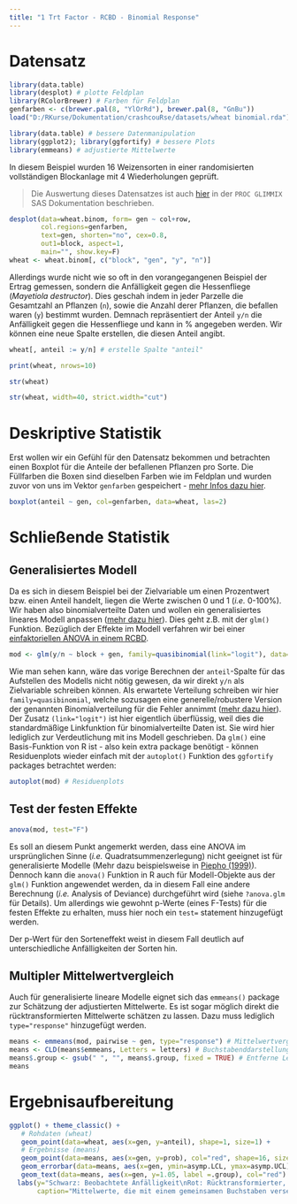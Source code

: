 ```yaml
---
title: "1 Trt Factor - RCBD - Binomial Response"
---
```


# Datensatz

```r
library(data.table)
library(desplot) # plotte Feldplan
library(RColorBrewer) # Farben für Feldplan
genfarben <- c(brewer.pal(8, "YlOrRd"), brewer.pal(8, "GnBu"))
load("D:/RKurse/Dokumentation/crashcouRse/datasets/wheat binomial.rda")
```

```r
library(data.table) # bessere Datenmanipulation
library(ggplot2); library(ggfortify) # bessere Plots
library(emmeans) # adjustierte Mittelwerte
```

In diesem Beispiel wurden 16 Weizensorten in einer randomisierten vollständigen Blockanlage mit 4 Wiederholungen geprüft.

> Die Auswertung dieses Datensatzes ist auch [hier](https://support.sas.com/documentation/cdl/en/statug/63033/HTML/default/viewer.htm#statug_glimmix_sect013.htm) in der `PROC GLIMMIX` SAS Dokumentation beschrieben. 

```r
desplot(data=wheat.binom, form= gen ~ col+row,
        col.regions=genfarben,
        text=gen, shorten="no", cex=0.8,
        out1=block, aspect=1,
        main="", show.key=F)
wheat <- wheat.binom[, c("block", "gen", "y", "n")]
```

Allerdings wurde nicht wie so oft in den vorangegangenen Beispiel der Ertrag gemessen, sondern die Anfälligkeit gegen die Hessenfliege (*Mayetiola destructor*). Dies geschah indem in jeder Parzelle die Gesamtzahl an Pflanzen (`n`), sowie die Anzahl derer Pflanzen, die befallen waren (`y`) bestimmt wurden. Demnach repräsentiert der Anteil `y/n` die Anfälligkeit gegen die Hessenfliege und kann in % angegeben werden. Wir können eine neue Spalte erstellen, die diesen Anteil angibt.

```r
wheat[, anteil := y/n] # erstelle Spalte "anteil"
```

<div class = "row"> <div class = "col-md-6">
```r
print(wheat, nrows=10)
```
</div> <div class = "col-md-6">
```r
str(wheat)
```
```r
str(wheat, width=40, strict.width="cut")
```
</div> </div>

# Deskriptive Statistik

Erst wollen wir ein Gefühl für den Datensatz bekommen und betrachten einen Boxplot für die Anteile der befallenen Pflanzen pro Sorte. Die Füllfarben die Boxen sind dieselben Farben wie im Feldplan und wurden zuvor von uns im Vektor `genfarben` gespeichert - [mehr Infos dazu hier](desplot.html). 

```r
boxplot(anteil ~ gen, col=genfarben, data=wheat, las=2)
```
# Schließende Statistik
## Generalisiertes Modell

Da es sich in diesem Beispiel bei der Zielvariable um einen Prozentwert bzw. einen Anteil handelt, liegen die Werte zwischen 0 und 1 (*i.e.* 0-100%). Wir haben also binomialverteilte Daten und wollen ein generalisiertes lineares Modell anpassen ([mehr dazu hier](NichtNormalverteilt.html)). Dies geht z.B. mit der `glm()` Funktion. Bezüglich der Effekte im Modell verfahren wir bei einer [einfaktoriellen ANOVA in einem RCBD](1wayANOVA_rcbd.html). 

```r
mod <- glm(y/n ~ block + gen, family=quasibinomial(link="logit"), data=wheat)
```

Wie man sehen kann, wäre das vorige Berechnen der `anteil`-Spalte für das Aufstellen des Modells nicht nötig gewesen, da wir direkt `y/n` als Zielvariable schreiben können. Als erwartete Verteilung schreiben wir hier `family=quasibinomial`, welche sozusagen eine generelle/robustere Version der genannten Binomialverteilung für die Fehler annimmt ([mehr dazu hier](NichtNormalverteilt.html)). Der Zusatz `(link="logit")` ist hier eigentlich überflüssig, weil dies die standardmäßige Linkfunktion für binomialverteilte Daten ist. Sie wird hier lediglich zur Verdeutlichung mit ins Modell geschrieben. Da `glm()` eine Basis-Funktion von R ist - also kein extra package benötigt - können Residuenplots wieder einfach mit der `autoplot()` Funktion des `ggfortify` packages betrachtet werden:

```r
autoplot(mod) # Residuenplots
```
## Test der festen Effekte

```r
anova(mod, test="F")
```

Es soll an diesem Punkt angemerkt werden, dass eine ANOVA im ursprünglichen Sinne (*i.e.* Quadratsummenzerlegung) nicht geeignet ist für generalisierte Modelle (Mehr dazu beispielsweise in [Piepho (1999)](https://onlinelibrary.wiley.com/doi/abs/10.1046/j.1365-3059.1999.00383.x)). Dennoch kann die `anova()` Funktion in R auch für Modell-Objekte aus der `glm()` Funktion angewendet werden, da in diesem Fall eine andere Berechnung (*i.e.* Analysis of Deviance) durchgeführt wird (siehe `?anova.glm` für Details). Um allerdings wie gewohnt p-Werte (eines F-Tests) für die festen Effekte zu erhalten, muss hier noch ein `test=` statement hinzugefügt werden.

Der p-Wert für den Sorteneffekt weist in diesem Fall deutlich auf unterschiedliche Anfälligkeiten der Sorten hin.

## Multipler Mittelwertvergleich

Auch für generalisierte lineare Modelle eignet sich das `emmeans()` package zur Schätzung der adjustierten Mittelwerte. Es ist sogar möglich direkt die rücktransformierten Mittelwerte schätzen zu lassen. Dazu muss lediglich `type="response"` hinzugefügt werden.

```r
means <- emmeans(mod, pairwise ~ gen, type="response") # Mittelwertvergleiche
means <- CLD(means$emmeans, Letters = letters) # Buchstabenddarstellung
means$.group <- gsub(" ", "", means$.group, fixed = TRUE) # Entferne Leerzeichen
means
```

# Ergebnisaufbereitung

```r
ggplot() + theme_classic() +
   # Rohdaten (wheat)
   geom_point(data=wheat, aes(x=gen, y=anteil), shape=1, size=1) +
   # Ergebnisse (means)
   geom_point(data=means, aes(x=gen, y=prob), col="red", shape=16, size=2) +
   geom_errorbar(data=means, aes(x=gen, ymin=asymp.LCL, ymax=asymp.UCL), col="red", width=0.1) +
   geom_text(data=means, aes(x=gen, y=1.05, label =.group), col="red") +
  labs(y="Schwarz: Beobachtete Anfälligkeit\nRot: Rücktransformierter, adjustierter Mittelwert für die \nAnfälligkeit ± 95% asympt. Konfidenzintervall", x="Sorte",
       caption="Mittelwerte, die mit einem gemeinsamen Buchstaben versehen sind,\n sind laut Tukey-test auf der Logit-Skala nicht signifikant voneinander verschieden.")
```